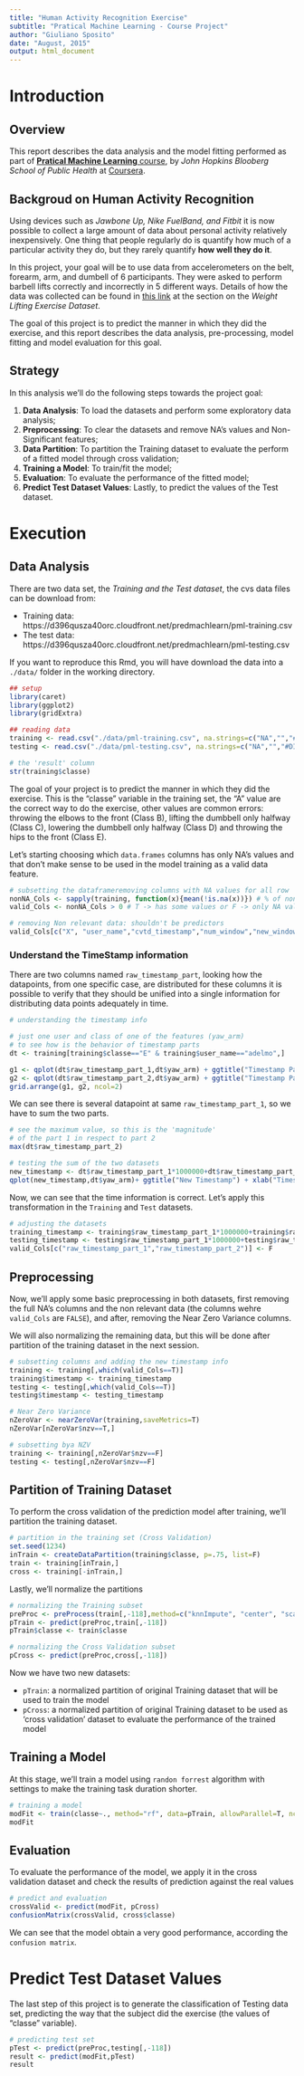 ```yaml
---
title: "Human Activity Recognition Exercise"
subtitle: "Pratical Machine Learning - Course Project"
author: "Giuliano Sposito"
date: "August, 2015"
output: html_document
---
```


# Introduction

## Overview

This report describes the data analysis and the model fitting performed as part of [**Pratical Machine Learning** course](https://www.coursera.org/course/predmachlearn), by *John Hopkins Blooberg School of Public Health* at [Coursera](www.coursera.org).


## Backgroud on Human Activity Recognition

Using devices such as *Jawbone Up, Nike FuelBand, and Fitbit* it is now possible to collect a large amount of data about personal activity relatively inexpensively. One thing that people regularly do is quantify how much of a particular activity they do, but they rarely quantify **how well they do it**. 

In this project, your goal will be to use data from accelerometers on the belt, forearm, arm, and dumbell of 6 participants. They were asked to perform barbell lifts correctly and incorrectly in 5 different ways. Details of how the data was collected can be found in [this link](http://groupware.les.inf.puc-rio.br/har) at the section on the *Weight Lifting Exercise Dataset*.

The goal of this project is to predict the manner in which they did the exercise, and this report describes the data analysis, pre-processing, model fitting and model evaluation for this goal.

## Strategy

In this analysis we'll do the following steps towards the project goal:

1. **Data Analysis**: To load the datasets and perform some exploratory data analysis;
1. **Preprocessing**: To clear the datasets and remove NA's values and Non-Significant features;
1. **Data Partition**: To partition the Training dataset to evaluate the perform of a fitted model through cross validation;
1. **Training a Model**: To train/fit the model;
1. **Evaluation**: To evaluate the performance of the fitted model;
1. **Predict Test Dataset Values**: Lastly, to predict the values of the Test dataset.

# Execution

## Data Analysis

There are two data set, the *Training and the Test dataset*, the cvs data files can be download from:

 * Training data: https://d396qusza40orc.cloudfront.net/predmachlearn/pml-training.csv
 * The test data: https://d396qusza40orc.cloudfront.net/predmachlearn/pml-testing.csv

If you want to reproduce this Rmd, you will have download the data into a `./data/` folder in the working directory. 

```r
## setup
library(caret)
library(ggplot2)
library(gridExtra)

## reading data
training <- read.csv("./data/pml-training.csv", na.strings=c("NA","","#DIV/0!"))
testing <- read.csv("./data/pml-testing.csv", na.strings=c("NA","","#DIV/0!"))

# the 'result' column
str(training$classe)

```

The goal of your project is to predict the manner in which they did the exercise. This is the "classe" variable in the training set, the "A" value are the correct way to do the exercise, other values are common errors: throwing the elbows to the front (Class B), lifting the dumbbell only halfway (Class C), lowering the dumbbell only halfway (Class D) and throwing the hips to the front (Class E).

Let's starting choosing which `data.frames` columns has only NA's values and that don't make sense to be used in the model training as a valid data feature.


```r
# subsetting the dataframeremoving columns with NA values for all row
nonNA_Cols <- sapply(training, function(x){mean(!is.na(x))}) # % of non NA values in a column
valid_Cols <- nonNA_Cols > 0 # T -> has some values or F -> only NA values 

# removing Non relevant data: shouldn't be predictors
valid_Cols[c("X", "user_name","cvtd_timestamp","num_window","new_window")]  <- F
```

### Understand the TimeStamp information

There are two columns named `raw_timestamp_part`, looking how the datapoints, from one specific case, are distributed for these columns it is possible to verify that they should be unified into a single information for distributing data points adequately in time.

```r
# understanding the timestamp info

# just one user and class of one of the features (yaw_arm)
# to see how is the behavior of timestamp parts
dt <- training[training$classe=="E" & training$user_name=="adelmo",] 

g1 <- qplot(dt$raw_timestamp_part_1,dt$yaw_arm) + ggtitle("Timestamp Part 1") + xlab("Raw Timestamp Part 1") + ylab("yaw_arm")
g2 <- qplot(dt$raw_timestamp_part_2,dt$yaw_arm) + ggtitle("Timestamp Parte 2")+ xlab("Raw Timestamp Part 2") + ylab("yaw_arm")
grid.arrange(g1, g2, ncol=2)

```

We can see there is several datapoint at same `raw_timestamp_part_1`, so we have to sum the two parts. 

```r
# see the maximum value, so this is the 'magnitude'
# of the part 1 in respect to part 2
max(dt$raw_timestamp_part_2) 

# testing the sum of the two datasets
new_timestamp <- dt$raw_timestamp_part_1*1000000+dt$raw_timestamp_part_2
qplot(new_timestamp,dt$yaw_arm)+ ggtitle("New Timestamp") + xlab("Timestamp") + ylab("yaw_arm")
```

Now, we can see that the time information is correct. Let's apply this transformation in the `Training` and `Test` datasets.

```r
# adjusting the datasets
training_timestamp <- training$raw_timestamp_part_1*1000000+training$raw_timestamp_part_2
testing_timestamp <- testing$raw_timestamp_part_1*1000000+testing$raw_timestamp_part_2
valid_Cols[c("raw_timestamp_part_1","raw_timestamp_part_2")] <- F
```

## Preprocessing

Now, we'll apply some basic preprocessing in both datasets, first removing the full NA's columns and the non relevant data (the columns wehre `valid_Cols` are `FALSE`), and after, removing the Near Zero Variance columns.

We will also normalizing the remaining data, but this will be done after partition of the training dataset in the next session.

```r
# subsetting columns and adding the new timestamp info
training <- training[,which(valid_Cols==T)]
training$timestamp <- training_timestamp
testing <- testing[,which(valid_Cols==T)]
testing$timestamp <- testing_timestamp

# Near Zero Variance
nZeroVar <- nearZeroVar(training,saveMetrics=T)
nZeroVar[nZeroVar$nzv==T,]

# subsetting bya NZV
training <- training[,nZeroVar$nzv==F]
testing <- testing[,nZeroVar$nzv==F]
```

## Partition of Training Dataset

To perform the cross validation of the prediction model after training, we'll partition the training dataset.

```r
# partition in the training set (Cross Validation)
set.seed(1234)
inTrain <- createDataPartition(training$classe, p=.75, list=F)
train <- training[inTrain,]
cross <- training[-inTrain,]
```

Lastly, we'll normalize the partitions

```r
# normalizing the Training subset
preProc <- preProcess(train[,-118],method=c("knnImpute", "center", "scale"))
pTrain <- predict(preProc,train[,-118])
pTrain$classe <- train$classe

# normalizing the Cross Validation subset
pCross <- predict(preProc,cross[,-118])
```

Now we have two new datasets:

* `pTrain`: a normalized partition of original Training dataset that will be used to train the model
* `pCross`: a normalized partition of original Training dataset to be used as 'cross validation' dataset to evaluate the performance of the trained model

## Training a Model

At this stage, we'll train a model using `randon forrest` algorithm with settings to make the training task duration shorter.

```r
# training a model
modFit <- train(classe~., method="rf", data=pTrain, allowParallel=T, ncores=4, nodesize=10, importance=F,  proximity=F, trControl=trainControl(method="cv"))
modFit
```

## Evaluation

To evaluate the performance of the model, we apply it in the cross validation dataset and check the results of prediction against the real values

```r
# predict and evaluation
crossValid <- predict(modFit, pCross)
confusionMatrix(crossValid, cross$classe)
```

We can see that the model obtain a very good performance, according the `confusion matrix`.

# Predict Test Dataset Values

The last step of this project is to generate the classification of Testing data set, predicting the way that the subject did the exercise (the values of "classe" variable).

```r
# predicting test set
pTest <- predict(preProc,testing[,-118])
result <- predict(modFit,pTest)
result
```
